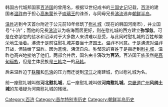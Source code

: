 韩国古代城邦国家[[百济国|百济国]]的曾用名，根据12世纪成书的[[三国史记|三国史记]]记载，[[百济|百济]]的建国者[[温祚|温祚]]由于担心[[高朱蒙|高朱蒙]]长子[[琉璃王|琉璃王]]的诛杀，与同母兄長[[沸流|沸流]]逃奔[[朝鲜半岛|朝鲜半岛]]。

[[温祚|温祚]]逃到今天首尔附近于公元前18年修筑了[[慰礼城|慰礼城]]（现在的韩国河南市），并立国号“十济”；而他的兄長[[沸流|沸流]]认为临海而居更好，则在慰礼城的西方建立'''弥邹忽'''。可是在弥邹忽的盐水和沼泽对于大多数人来讲难以忍受，与此同时慰礼城的百姓却繁荣地生活着。沸流于是前往慰礼城并要当十济国王。温祚不同意。于是沸流对温祚开战，但输给了温祚。因为羞愧，沸流自杀。弥邹忽的百姓于是搬迁到[[慰礼城|慰礼城]]，温祚也高兴地接纳了他们。两部合并后，国名由'''十济'''改为'''百济'''。百济国王族虽然是[[高句丽人|高句骊族]]，但是主体民族是[[三韩|三韩]]之一的[[马韩|马韩]]。

后来温祚迫于[[靺鞨|靺鞨]]和[[乐浪|乐浪]]的压力而迁徙到[[漢江_(韓國)|汉江]]之南建城，仍以慰礼城为名。 

前一座慰礼城叫做'''河北慰礼城'''，后一座慰礼城叫做'''河南慰礼城'''。[[京畿道|京畿道]][[广州|广州]]'''风纳土城'''的东墙疑为河南慰礼城的残垣。

[[Category:百济|Category:百济]]
[[Category:首尔特别市历史|Category:首尔特别市历史]]
[[Category:朝鲜半岛历史|Category:朝鲜半岛历史]]